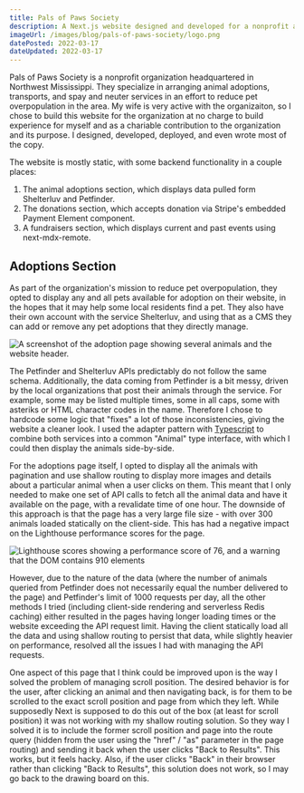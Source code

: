 ---
title: Pals of Paws Society
description: A Next.js website designed and developed for a nonprofit animal welfare organization using Typescript, SCSS modules, Stripe, and more.
imageUrl: /images/blog/pals-of-paws-society/logo.png
datePosted: 2022-03-17
dateUpdated: 2022-03-17
---



Pals of Paws Society is a nonprofit organization headquartered in Northwest Mississippi. They specialize in arranging animal adoptions, transports, and spay and neuter services in an effort to reduce pet overpopulation in the area. My wife is very active with the organizaiton, so I chose to build this website for the organization at no charge to build experience for myself and as a chariable contribution to the organization and its purpose. I designed, developed, deployed, and even wrote most of the copy.

The website is mostly static, with some backend functionality in a couple places:

1. The animal adoptions section, which displays data pulled form Shelterluv and Petfinder.
2. The donations section, which accepts donation via Stripe's embedded Payment Element component.
3. A fundraisers section, which displays current and past events using next-mdx-remote.

## Adoptions Section

As part of the organization's mission to reduce pet overpopulation, they opted to display any and all pets available for adoption on their website, in the hopes that it may help some local residents find a pet. They also have their own account with the service Shelterluv, and using that as a CMS they can add or remove any pet adoptions that they directly manage. 

<Image src={adoptPage} alt="A screenshot of the adoption page showing several animals and the website header." />

The Petfinder and Shelterluv APIs predictably do not follow the same schema. Additionally, the data coming from Petfinder is a bit messy, driven by the local organizations that post their animals through the service. For example, some may be listed multiple times, some in all caps, some with asteriks or HTML character codes in the name. Therefore I chose to hardcode some logic that "fixes" a lot of those inconsistencies, giving the website a cleaner look. I used the adapter pattern with [Typescript](/posts/tools/typescript) to combine both services into a common "Animal" type interface, with which I could then display the animals side-by-side.



For the adoptions page itself, I opted to display all the animals with pagination and use shallow routing to display more images and details about a particular animal when a user clicks on them. This meant that I only needed to make one set of API calls to fetch all the animal data and have it available on the page, with a revalidate time of one hour. The downside of this approach is that the page has a very large file size - with over 300 animals loaded statically on the client-side. This has had a negative impact on the Lighthouse performance scores for the page. 

<Image src={largeDomImage} alt="Lighthouse scores showing a performance score of 76, and a warning that the DOM contains 910 elements" className="md:float-right md:max-w-12" /> 

However, due to the nature of the data (where the number of animals queried from Petfinder does not necessarily equal the number delivered to the page) and Petfinder's limit of 1000 requests per day, all the other methods I tried (including client-side rendering and serverless Redis caching) either resulted in the pages having longer loading times or the website exceeding the API request limit. Having the client statically load all the data and using shallow routing to persist that data, while slightly heavier on performance, resolved all the issues I had with managing the API requests.

One aspect of this page that I think could be improved upon is the way I solved the problem of managing scroll position. The desired behavior is for the user, after clicking an animal and then navigating back, is for them to be scrolled to the exact scroll position and page from which they left. While supposedly Next is supposed to do this out of the box (at least for scroll position) it was not working with my shallow routing solution. So they way I solved it is to include the former scroll position and page into the route query (hidden from the user using the "href" / "as" parameter in the page routing) and sending it back when the user clicks "Back to Results". This works, but it feels hacky. Also, if the user clicks "Back" in their browser rather than clicking "Back to Results", this solution does not work, so I may go back to the drawing board on this.
